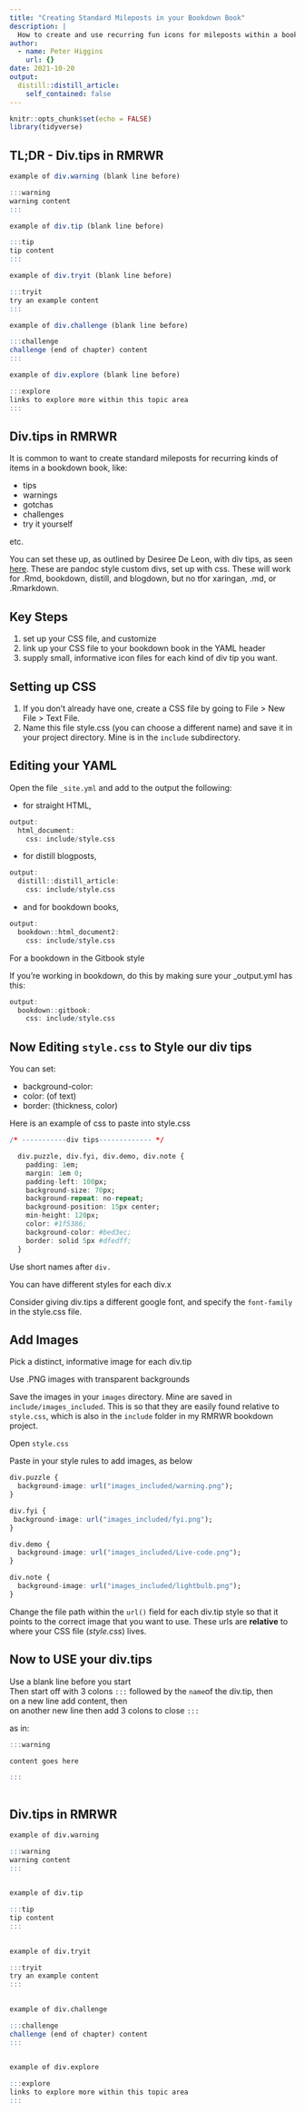 ```yaml
---
title: "Creating Standard Mileposts in your Bookdown Book"
description: |
  How to create and use recurring fun icons for mileposts within a bookdown book, as inspired by the work of Desiree De Leon.
author:
  - name: Peter Higgins
    url: {}
date: 2021-10-20
output:
  distill::distill_article:
    self_contained: false
---
```



```r
knitr::opts_chunk$set(echo = FALSE)
library(tidyverse)
```

## TL;DR - Div.tips in RMRWR

``` r
example of div.warning (blank line before)

:::warning
warning content 
:::
```

``` r
example of div.tip (blank line before)

:::tip
tip content 
:::
```

``` r
example of div.tryit (blank line before)

:::tryit
try an example content 
:::
```

``` r
example of div.challenge (blank line before)

:::challenge
challenge (end of chapter) content 
:::
```

``` r
example of div.explore (blank line before)

:::explore
links to explore more within this topic area
:::
```

## Div.tips in RMRWR

It is common to want to create standard mileposts for recurring kinds of items in a bookdown book, like:

- tips
- warnings
- gotchas
- challenges
- try it yourself

etc.

You can set these up, as outlined by Desiree De Leon, with div tips, as seen [here](https://desiree.rbind.io/post/2019/making-tip-boxes-with-bookdown-and-rmarkdown/). These are pandoc style custom divs, set up with css. These will work for .Rmd, bookdown, distill, and blogdown, but no tfor xaringan, .md, or .Rmarkdown. 


## Key Steps
1. set up your CSS file, and customize
2. link up your CSS file to your bookdown book in the YAML header
3. supply small, informative icon files for each kind of div tip you want.

## Setting up CSS
1. If you don’t already have one, create a CSS file by going to File > New File > Text File.
2. Name this file style.css (you can choose a different name) and save it in your project directory. Mine is in the `include` subdirectory.

## Editing your YAML

Open the file `_site.yml` and add to the output the following:

- for straight HTML, 

``` r
output: 
  html_document: 
    css: include/style.css 
```

- for distill blogposts, 

``` r
output: 
  distill::distill_article:
    css: include/style.css
```

- and for bookdown books, 

``` r
output: 
  bookdown::html_document2:
    css: include/style.css 
```

For a bookdown in the Gitbook style

If you’re working in bookdown, do this by making sure your _output.yml has this:

``` r
output: 
  bookdown::gitbook:
    css: include/style.css
```

## Now Editing `style.css` to Style our div tips
You can set:

- background-color:
- color: (of text)
- border: (thickness, color)

Here is an example of css to paste into style.css

``` r
/* -----------div tips------------- */

  div.puzzle, div.fyi, div.demo, div.note {
    padding: 1em;
    margin: 1em 0;
    padding-left: 100px;
    background-size: 70px;
    background-repeat: no-repeat;
    background-position: 15px center;
    min-height: 120px;
    color: #1f5386;
    background-color: #bed3ec;
    border: solid 5px #dfedff;
  }
```

Use short names after `div.`

You can have different styles for each div.x

Consider giving div.tips a different google font, and specify the `font-family` in the style.css file.

## Add Images

Pick a distinct, informative image for each div.tip

Use .PNG images with transparent backgrounds

Save the images in your `images` directory. Mine are saved in
`include/images_included`. This is so that they are easily found relative to `style.css`, which is also in the `include` folder in my RMRWR bookdown project.

Open  `style.css`

Paste in your style rules to add images, as below

``` r
div.puzzle {
  background-image: url("images_included/warning.png");
}

div.fyi {
 background-image: url("images_included/fyi.png");
}

div.demo {
  background-image: url("images_included/Live-code.png");
}

div.note {
  background-image: url("images_included/lightbulb.png");
}
```

Change the file path within the `url()` field for each div.tip style so that it points to the correct image that you want to use. These urls are **relative** to where your CSS file (_style.css_) lives.

## Now to USE your div.tips

Use a blank line before you start <br>
Then start off with 3 colons `:::` followed by the `name`of the div.tip, then <br> on a new line add content, then <br> on another new line then add 3 colons to close
`:::`

as in:

``` r

:::warning

content goes here

:::
  
```

## Div.tips in RMRWR

``` r
example of div.warning

:::warning
warning content 
:::
  
```

``` r
example of div.tip

:::tip
tip content 
:::
  
```

``` r
example of div.tryit

:::tryit
try an example content 
:::
  
```

``` r
example of div.challenge

:::challenge
challenge (end of chapter) content 
:::
  
```

``` r
example of div.explore

:::explore
links to explore more within this topic area
:::
  
```